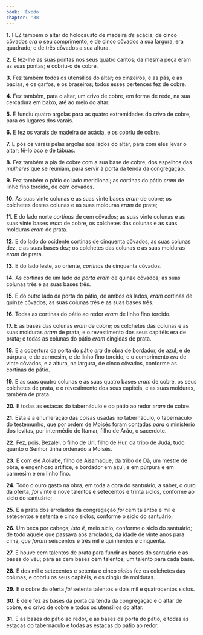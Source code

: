 ```yaml
---
book: 'Êxodo'
chapter: '38'
---
```


**1.** FEZ também o altar do holocausto de madeira *de* acácia; de cinco côvados *era* o seu comprimento, e de cinco côvados a sua largura, era quadrado; e de três côvados a sua altura.

**2.** E fez-lhe as suas pontas nos seus quatro cantos; da mesma peça eram as suas pontas; e cobriu-o de cobre.

**3.** Fez também todos os utensílios do altar; os cinzeiros, e as pás, e as bacias, e os garfos, e os braseiros; todos esses pertences fez de cobre.

**4.** Fez também, para o altar, um crivo de cobre, em forma de rede, na sua cercadura em baixo, até ao meio do altar.

**5.** E fundiu quatro argolas para as quatro extremidades do crivo de cobre, para os lugares dos varais.

**6.** E fez os varais de madeira *de* acácia, e os cobriu de cobre.

**7.** E pôs os varais pelas argolas aos lados do altar, para com eles levar o altar; fê-lo oco e de tábuas.

**8.** Fez também a pia de cobre com a sua base de cobre, dos espelhos das *mulheres* que se reuniam, para servir à porta da tenda da congregação.

**9.** Fez também o pátio do lado meridional; as cortinas do pátio *eram* de linho fino torcido, de cem côvados.

**10.** As suas vinte colunas e as suas vinte bases *eram* de cobre; os colchetes destas colunas e as suas molduras *eram* de prata;

**11.** E do lado norte *cortinas* de cem côvados; as suas vinte colunas e as suas vinte bases *eram* de cobre, os colchetes das colunas e as suas molduras *eram* de prata.

**12.** E do lado do ocidente cortinas de cinquenta côvados, as suas colunas dez, e as suas bases dez; os colchetes das colunas e as suas molduras *eram* de prata.

**13.** E do lado leste, ao oriente, *cortinas* de cinquenta côvados.

**14.** As cortinas de um lado *da porta eram* de quinze côvados; as suas colunas três e as suas bases três.

**15.** E do outro lado da porta do pátio, de ambos os lados, *eram* cortinas de quinze côvados; as suas colunas três e as suas bases três.

**16.** Todas as cortinas do pátio ao redor *eram* de linho fino torcido.

**17.** E as bases das colunas *eram* de cobre; os colchetes das colunas e as suas molduras *eram* de prata; e o revestimento dos seus capitéis era de prata; e todas as colunas do pátio *eram* cingidas de prata.

**18.** E a cobertura da porta do pátio *era* de obra de bordador, de azul, e de púrpura, e de carmesim, e de linho fino torcido; e o comprimento *era* de vinte côvados, e a altura, na largura, de cinco côvados, conforme as cortinas do pátio.

**19.** E as suas quatro colunas e as suas quatro bases *eram* de cobre, os seus colchetes de prata, e o revestimento dos seus capitéis, e as suas molduras, também de prata.

**20.** E todas as estacas do tabernáculo e do pátio ao redor *eram* de cobre.

**21.** Esta *é* a enumeração das coisas usadas no tabernáculo, o tabernáculo do testemunho, que por ordem de Moisés foram contadas *para* o ministério dos levitas, por intermédio de Itamar, filho de Arão, o sacerdote.

**22.** Fez, pois, Bezalel, o filho de Uri, filho de Hur, da tribo de Judá, tudo quanto o Senhor tinha ordenado a Moisés.

**23.** E com ele Aoliabe, filho de Aisamaque, da tribo de Dã, um mestre de obra, e engenhoso artífice, e bordador em azul, e em púrpura e em carmesim e em linho fino.

**24.** Todo o ouro gasto na obra, em toda a obra do santuário, a saber, o ouro da oferta, *foi* vinte e nove talentos e setecentos e trinta siclos, conforme ao siclo do santuário;

**25.** E a prata dos arrolados da congregação *foi* cem talentos e mil e setecentos e setenta e cinco siclos, conforme o siclo do santuário;

**26.** Um beca por cabeça, *isto é,* meio siclo, conforme o siclo do santuário; de todo aquele que passava aos arrolados, da idade de vinte anos para cima, *que foram* seiscentos e três mil e quinhentos e cinquenta.

**27.** E houve cem talentos de prata para fundir as bases do santuário e as bases do véu; para as cem bases cem talentos; um talento para cada base.

**28.** E dos mil e setecentos e setenta e cinco *siclos* fez os colchetes das colunas, e cobriu os seus capitéis, e os cingiu de molduras.

**29.** E o cobre da oferta *foi* setenta talentos e dois mil e quatrocentos siclos.

**30.** E dele fez as bases da porta da tenda da congregação e o altar de cobre, e o crivo de cobre e todos os utensílios do altar.

**31.** E as bases do pátio ao redor, e as bases da porta do pátio, e todas as estacas do tabernáculo e todas as estacas do pátio ao redor.